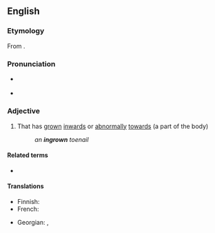 ==English==

===Etymology===
From {{pre|en|in|grown}}.

===Pronunciation===
* {{a|UK}} {{IPA|en|/ɪnˈɡɹəʊn/}}
* {{a|US}} {{IPA|en|/ɪnˈɡɹoʊn/}}

===Adjective===
{{en-adj}}

# That has [[grown]] [[inwards]] or [[abnormally]] [[towards]] (a part of the body)
#: ''an '''ingrown''' toenail''

====Related terms====
* {{l|en|ingrow}}

====Translations====
{{trans-top|that has grown inwards or abnormally towards (part of the body)}}
* Finnish: {{t|fi|[[sisään]] [[kasvanut]]}}
* French: {{t+|fr|incarné}}
{{trans-mid}}
* Georgian: {{t|ka|ჩაზრდილი}}, {{t|ka|შეზრდილი}}
{{trans-bottom}}